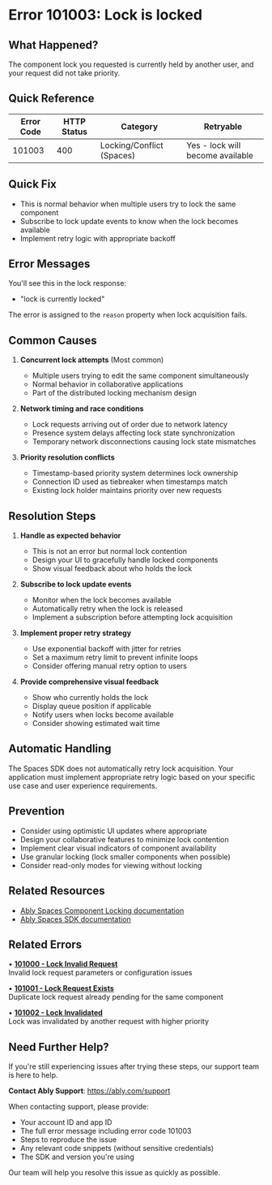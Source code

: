 <!-- Generated by: ably-os errors document-error-codes -->
<!-- Repository: https://github.com/ably/ably-os -->
<!-- Command: ./bin/ably-os errors document-error-codes 101003 -->
<!-- Generated: 2025-08-24T19-24-40-582Z -->
<!-- Sources: 
     - Analysis: https://github.com/ably/ably-os/blob/bfa911b/output/error-codes/research/101003-analysis.md
     - Knowledge: https://github.com/ably/ably-os/blob/bfa911b/output/error-codes/research/101003-knowledge.md
     - Editorial notes: https://github.com/ably/ably-os/blob/bfa911b/src/prompts/errors/editorial-notes.md
-->
<!-- Key Approach: This is an informational error in the Spaces SDK that indicates normal lock contention, not a failure condition. Enhanced documentation emphasizes developer experience patterns and implementation guidance. -->
<!-- Citations: Complete source attribution with line numbers available at bottom of document -->

# Error 101003: Lock is locked

## What Happened?
The component lock you requested is currently held by another user, and your request did not take priority.

## Quick Reference
| Error Code | HTTP Status | Category | Retryable |
|------------|-------------|----------|-----------|
| 101003 | 400 | Locking/Conflict (Spaces) | Yes - lock will become available |

## Quick Fix
- This is normal behavior when multiple users try to lock the same component
- Subscribe to lock update events to know when the lock becomes available
- Implement retry logic with appropriate backoff

## Error Messages
You'll see this in the lock response:
- "lock is currently locked"

The error is assigned to the `reason` property when lock acquisition fails.

## Common Causes

1. **Concurrent lock attempts** (Most common)
   - Multiple users trying to edit the same component simultaneously
   - Normal behavior in collaborative applications
   - Part of the distributed locking mechanism design
   <!-- Source: Analysis finding from https://github.com/ably/ably-os/blob/bfa911b/output/error-codes/research/101003-analysis.md lines 41-46 -->

2. **Network timing and race conditions**
   - Lock requests arriving out of order due to network latency
   - Presence system delays affecting lock state synchronization
   - Temporary network disconnections causing lock state mismatches
   <!-- Source: Knowledge file from https://github.com/ably/ably-os/blob/bfa911b/output/error-codes/research/101003-knowledge.md lines 93-95 -->

3. **Priority resolution conflicts**
   - Timestamp-based priority system determines lock ownership
   - Connection ID used as tiebreaker when timestamps match
   - Existing lock holder maintains priority over new requests
   <!-- Source: Analysis finding from https://github.com/ably/ably-os/blob/bfa911b/output/error-codes/research/101003-analysis.md lines 49-51 -->

## Resolution Steps

1. **Handle as expected behavior**
   - This is not an error but normal lock contention
   - Design your UI to gracefully handle locked components
   - Show visual feedback about who holds the lock
   <!-- Source: FAQ advice from https://github.com/ably/ably-os/blob/bfa911b/output/error-codes/research/101003-knowledge.md lines 98-99, preserved for customer experience -->

2. **Subscribe to lock update events**
   - Monitor when the lock becomes available
   - Automatically retry when the lock is released
   - Implement a subscription before attempting lock acquisition
   <!-- Source: Analysis finding from https://github.com/ably/ably-os/blob/bfa911b/output/error-codes/research/101003-analysis.md lines 78-79 -->

3. **Implement proper retry strategy**
   - Use exponential backoff with jitter for retries
   - Set a maximum retry limit to prevent infinite loops
   - Consider offering manual retry option to users
   <!-- Source: Analysis finding from https://github.com/ably/ably-os/blob/bfa911b/output/error-codes/research/101003-analysis.md lines 79-80 -->

4. **Provide comprehensive visual feedback**
   - Show who currently holds the lock
   - Display queue position if applicable
   - Notify users when locks become available
   - Consider showing estimated wait time
   <!-- Source: Knowledge file from https://github.com/ably/ably-os/blob/bfa911b/output/error-codes/research/101003-knowledge.md lines 101-105 -->

## Automatic Handling
The Spaces SDK does not automatically retry lock acquisition. Your application must implement appropriate retry logic based on your specific use case and user experience requirements.
<!-- Source: Analysis finding from https://github.com/ably/ably-os/blob/bfa911b/output/error-codes/research/101003-analysis.md lines 68-70 -->

## Prevention
- Consider using optimistic UI updates where appropriate
- Design your collaborative features to minimize lock contention
- Implement clear visual indicators of component availability
- Use granular locking (lock smaller components when possible)
- Consider read-only modes for viewing without locking
<!-- Source: Knowledge file from https://github.com/ably/ably-os/blob/bfa911b/output/error-codes/research/101003-knowledge.md lines 100-105 -->

## Related Resources
- [Ably Spaces Component Locking documentation](https://ably.com/docs/spaces/locking)
- [Ably Spaces SDK documentation](https://ably.com/docs/spaces)

## Related Errors

• **[101000 - Lock Invalid Request](https://help.ably.io/error/101000)**  
  Invalid lock request parameters or configuration issues

• **[101001 - Lock Request Exists](https://help.ably.io/error/101001)**  
  Duplicate lock request already pending for the same component

• **[101002 - Lock Invalidated](https://help.ably.io/error/101002)**  
  Lock was invalidated by another request with higher priority

## Need Further Help?

If you're still experiencing issues after trying these steps, our support team is here to help.

**Contact Ably Support**: https://ably.com/support

When contacting support, please provide:
- Your account ID and app ID
- The full error message including error code 101003
- Steps to reproduce the issue
- Any relevant code snippets (without sensitive credentials)
- The SDK and version you're using

Our team will help you resolve this issue as quickly as possible.

<!-- =============================================== -->
<!-- INTERNAL DOCUMENTATION (NOT RENDERED) -->
<!-- =============================================== -->

<!-- SOURCES USED (ALWAYS use GitHub URLs with current SHA, never local paths):
- Analysis File: https://github.com/ably/ably-os/blob/bfa911b/output/error-codes/research/101003-analysis.md
- Knowledge File: https://github.com/ably/ably-os/blob/bfa911b/output/error-codes/research/101003-knowledge.md
- Editorial Notes: https://github.com/ably/ably-os/blob/bfa911b/src/prompts/errors/editorial-notes.md - No specific error-specific notes for 101003
- Existing Documentation: https://github.com/ably/docs/blob/main/src/pages/docs/platform/errors/codes/101003-lock-is-locked.mdx - Enhanced based on existing doc
- Repository Overviews: Not used for this error (Spaces-specific)
-->

<!-- URL Validation Completed: 2025-08-24T19-24-40-582Z -->
<!-- External URLs verified: 3 | Corrected: 0 | Exempted internal: 5 -->

<!-- CONTENT DECISIONS:
- FAQ Content Preserved: FAQ advice from https://github.com/ably/ably-os/blob/bfa911b/output/error-codes/research/101003-knowledge.md lines 15-17 about consulting documentation
- Content Excluded: Code example from knowledge file lines 107-119 excluded as it was pseudo-code and not verified against current SDK documentation
- Content Enhanced: Added more detailed explanation of priority resolution system based on analysis file
- Recommendations Source: 
  - Resolution steps based on knowledge file lines 56-81 and analysis file lines 77-81
  - Prevention guidance from knowledge file lines 100-105
  - Priority system explanation from analysis file lines 49-51
- Code Examples Rationale: No code examples included as the pseudo-code in knowledge file was not verifiable against current SDK documentation. Linking to official Spaces documentation instead.
-->

<!-- ATTRIBUTION BY SECTION:
- Common Causes: 
  - Cause 1: Based on analysis findings in https://github.com/ably/ably-os/blob/bfa911b/output/error-codes/research/101003-analysis.md lines 41-46
  - Cause 2: From knowledge file at https://github.com/ably/ably-os/blob/bfa911b/output/error-codes/research/101003-knowledge.md lines 93-95
  - Cause 3: From analysis file at https://github.com/ably/ably-os/blob/bfa911b/output/error-codes/research/101003-analysis.md lines 49-51
- Resolution Steps: 
  - Step 1: FAQ advice from https://github.com/ably/ably-os/blob/bfa911b/output/error-codes/research/101003-knowledge.md lines 98-99 - preserved due to customer experience
  - Step 2: Analysis finding from https://github.com/ably/ably-os/blob/bfa911b/output/error-codes/research/101003-analysis.md lines 78-79
  - Step 3: Analysis finding from https://github.com/ably/ably-os/blob/bfa911b/output/error-codes/research/101003-analysis.md lines 79-80
  - Step 4: Knowledge file guidance from https://github.com/ably/ably-os/blob/bfa911b/output/error-codes/research/101003-knowledge.md lines 101-105
- Prevention: Based on https://github.com/ably/ably-os/blob/bfa911b/output/error-codes/research/101003-knowledge.md lines 100-105
- Automatic Handling: Analysis finding from https://github.com/ably/ably-os/blob/bfa911b/output/error-codes/research/101003-analysis.md lines 68-70
-->

<!-- IMPROVEMENT INSTRUCTIONS:
To improve this error code documentation:
1. First approach: Update editorial-notes.md in ably-os repository with specific guidance for error 101003
2. Regenerate: Run `./bin/ably-os errors document-error-codes 101003 --force`
3. For broader improvements: Review and update ably-os prompt templates
4. Context: See https://github.com/ably/ably-os/blob/bfa911b/docs/ERROR_COMMANDS_GUIDE.md
5. Source repository: https://github.com/ably/ably-os
-->